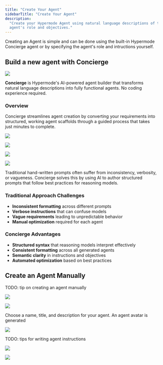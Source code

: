 ```yaml
---
title: "Create Your Agent"
sidebarTitle: "Create Your Agent"
description:
  "Create your Hypermode Agent using natural language descriptions of the
  agent's role and objectives."
---
```


Creating an Agent is simple and can be done using the built-in Hypermode
Concierge agent or by specifying the agent's role and intructions yourself.

## Build a new agent with Concierge

![](/images/agents/concierge.png)

**Concierge** is Hypermode's AI-powered agent builder that transforms natural
language descriptions into fully functional agents. No coding experience
required.

### Overview

Concierge streamlines agent creation by converting your requirements into
structured, working agent scaffolds through a guided process that takes just
minutes to complete.

<Steps>

<Step title="Start a new thread with Concierge">

![](/images/agents/concierge1.png)

</Step>

<Step title="Describe your agent requirements">

![](/images/agents/concierge2.png)

<Tip></Tip>

</Step>

<Step title="Refine your agent description">

![](/images/agents/concierge3.png)

</Step>

<Step title="Enable connections and start working with your agent">

![](/images/agents/concierge4.png)

</Step>

</Steps>

<Tip>
  Traditional hand-written prompts often suffer from inconsistency, verbosity,
  or vagueness. Concierge solves this by using AI to author structured prompts
  that follow best practices for reasoning models.
</Tip>

### Traditional Approach Challenges

- **Inconsistent formatting** across different prompts
- **Verbose instructions** that can confuse models
- **Vague requirements** leading to unpredictable behavior
- **Manual optimization** required for each agent

### Concierge Advantages

- **Structured syntax** that reasoning models interpret effectively
- **Consistent formatting** across all generated agents
- **Semantic clarity** in instructions and objectives
- **Automated optimization** based on best practices

## Create an Agent Manually

<Tip>TODO: tip on creating an agent manually</Tip>

<Steps>

<Step title="Create new agent">

![](/images/agents/manual-create-1.png)

</Step>

<Step title="Describe your agent">

![](/images/agents/manual-create-2.png)

Choose a name, title, and description for your agent. An agent avatar is
generated

</Step>

<Step title="Add your agent instructions">

![](/images/agents/manual-create-3.png)

<Tip>TODO: tips for writing agent instructions</Tip>

</Step>

<Step title="Select your agent's model">

![](/images/agents/manual-create-5.png)

</Step>

<Step title="Enable connections and start working with your agent">

![](/images/agents/manual-create-4.png)

</Step>

</Steps>
